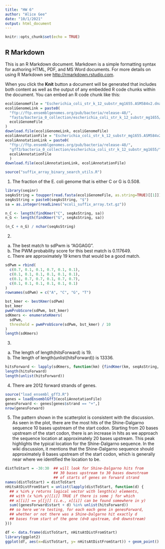 ```yaml
---
title: "HW 6"
author: "Alice Gee"
date: "10/1/2021"
output: html_document
---
```


```r
knitr::opts_chunk$set(echo = TRUE)
```

## R Markdown

This is an R Markdown document. Markdown is a simple formatting syntax for authoring HTML, PDF, and MS Word documents. For more details on using R Markdown see <http://rmarkdown.rstudio.com>.

When you click the **Knit** button a document will be generated that includes both content as well as the output of any embedded R code chunks within the document. You can embed an R code chunk like this:

```r
ecoliGenomeFile = "Escherichia_coli_str_k_12_substr_mg1655.ASM584v2.dna.toplevel.fa.gz"
ecoliGenomeLink = paste0(
  "ftp://ftp.ensemblgenomes.org/pub/bacteria/release-48/",
  "fasta/bacteria_0_collection/escherichia_coli_str_k_12_substr_mg1655/dna/",
  ecoliGenomeFile
)
download.file(ecoliGenomeLink, ecoliGenomeFile)
ecoliAnnotationFile = "Escherichia_coli_str_k_12_substr_mg1655.ASM584v2.46.gff3.gz"
ecoliAnnotationLink = paste0(
  "ftp://ftp.ensemblgenomes.org/pub/bacteria/release-48/",
  "gff3/bacteria_0_collection/escherichia_coli_str_k_12_substr_mg1655/",
  ecoliAnnotationFile
  )
download.file(ecoliAnnotationLink, ecoliAnnotationFile)

source("suffix_array_binary_search_utils.R")
```

1. The fraction of the E. coli genome that is either C or G is  0.508. 
```r
library(seqinr)
seqAsString = toupper(read.fasta(ecoliGenomeFile, as.string=TRUE)[[1]])
seqAsString = paste0(seqAsString, "$")
sa = as.integer(readLines("ecoli_suffix_array.txt.gz"))

n_C <- length(findKmer("C", seqAsString, sa))
n_G <- length(findKmer("G", seqAsString, sa))

(n_C + n_G) / nchar(seqAsString)
```

2. 
  a. The best match to sdPwm is "AGGAGG". 
  b. The PWM probability score for this best match is 0.117649. 
  c. There are approximately 19 kmers that would be a good match. 
```r
sdPwm = rbind(
  c(0.7, 0.1, 0.1, 0.7, 0.1, 0.1),
  c(0.1, 0.1, 0.1, 0.1, 0.1, 0.1),
  c(0.1, 0.7, 0.7, 0.1, 0.7, 0.7),
  c(0.1, 0.1, 0.1, 0.1, 0.1, 0.1)
)
rownames(sdPwm) = c("A", "C", "G", "T")

bst_kmer <- bestKmer(sdPwm)
bst_kmer
pwmProbScore(sdPwm, bst_kmer)
sdKmers <- enumerateKmers(
  sdPwm, 
  threshold = pwmProbScore(sdPwm, bst_kmer) / 10
)
length(sdKmers)
```

3. 
  a. The length of length(hitsForward) is 19. 
  b. The length of length(unlist(hitsForward)) is 13336. 
```r
hitsForward <- lapply(sdKmers, function(km) {findKmer(km, seqAsString, sa)})
length(hitsForward)
length(unlist(hitsForward))
```
  
4. There are 2012 forward strands of genes. 
```r
source("load_ensembl_gff3.R")
genes = loadEnsemblGff3(ecoliAnnotationFile)
genesForward <- genes[genes$strand == "+",]
nrow(genesForward)
```

5. The pattern shown in the scatterplot is consistent with the discussion. As seen in the plot, there are the most hits of the Shine-Dalgarno sequence 10 bases upstream of the start codon. Starting from 20 bases upstream of the start codon, there is an increase in hits as we approach the sequence location at approximately 20 bases upstream. This peak highlights the typical location for the Shine-Dalgarno sequence. In the wiki discussion, it mentions that the Shine-Dalgarno sequence should approximately 8 bases upstream of the start codon, which is generally near where we identified the location to be. 
```r
distToStart = -30:30  ## will look for Shine-Dalgarno hits from
                      ## 30 bases upstream to 30 bases downstream
                      ## of starts of genes on forward strand
names(distToStart) = distToStart
nHitsAtDistFromStart = unlist(lapply(distToStart, function(d) {
  ## x %in% y returns logical vector with length(x) elements,
  ## with (x %in% y)[[i]] TRUE if there is some j for which
  ## x[[i]] == y[[j]] (i.e., x[[i]] can be found somewhere in y)
  sum((genesForward$start + d) %in% unlist(hitsForward))
  ## so here we're testing, for each each gene in genesForward,
  ## whether or not there was a Shine-Dalgarno hit exactly d
  ## bases from start of the gene (d<0 upstream, d>0 downstream)
}))

df <- data.frame(distToStart, nHitsAtDistFromStart)
library(ggplot2)
ggplot(df, aes(x=distToStart, y= nHitsAtDistFromStart)) + geom_point()
```







